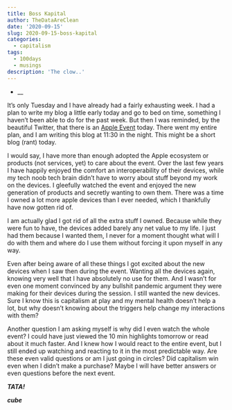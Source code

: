 ```yaml
---
title: Boss Kapital
author: TheDataAreClean
date: '2020-09-15'
slug: 2020-09-15-boss-kapital
categories:
  - capitalism
tags:
  - 100days
  - musings
description: 'The clow..'
---
```


* __

It's only Tuesday and I have already had a fairly exhausting week. I had a plan to write my blog a little early today and go to bed on time, something I haven't been able to do for the past week. But then I was reminded, by the beautiful Twitter, that there is an [Apple Event](https://www.apple.com/apple-events/september-2020/){target="_blank"} today. There went my entire plan, and I am writing this blog at 11:30 in the night. This might be a short blog (rant) today.

I would say, I have more than enough adopted the Apple ecosystem or products (not services, yet) to care about the event. Over the last few years I have happily enjoyed the comfort an interoperability of their devices, while my tech noob tech brain didn't have to worry about stuff beyond my work on the devices. I gleefully watched the event and enjoyed the new generation of products and secretly wanting to own them. There was a time I owned a lot more apple devices than I ever needed, which I thankfully have now gotten rid of. 

I am actually glad I got rid of all the extra stuff I owned. Because while they were fun to have, the devices added barely any net value to my life. I just had them because I wanted them, I never for a moment thought what will I do with them and where do I use them without forcing it upon myself in any way.

Even after being aware of all these things I got excited about the new devices when I saw then during the event. Wanting all the devices again, knowing very well that I have absolutely no use for them. And I wasn't for even one moment convinced by any bullshit pandemic argument they were making for their devices during the session. I still wanted the new devices. Sure I know this is capitalism at play and my mental health doesn't help a lot, but why doesn't knowing about the triggers help change my interactions with them?

Another question I am asking myself is why did I even watch the whole event? I could have just viewed the 10 min highlights tomorrow or read about it much faster. And I knew how I would react to the entire event, but I still ended up watching and reacting to it in the most predictable way. Are these even valid questions or am I just going in circles? Did capitalism win even when I didn't make a purchase? Maybe I will have better answers or even questions before the next event.

**_TATA!_**

**_cube_**
